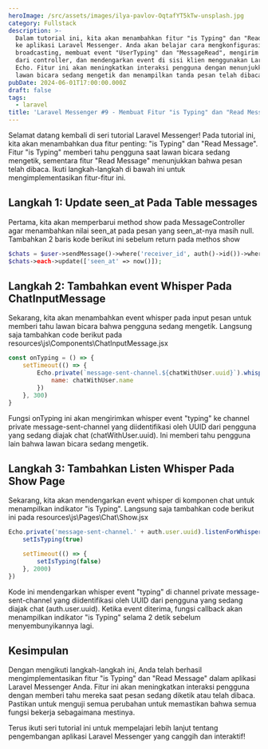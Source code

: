 ```yaml
---
heroImage: /src/assets/images/ilya-pavlov-OqtafYT5kTw-unsplash.jpg
category: Fullstack
description: >-
  Dalam tutorial ini, kita akan menambahkan fitur "is Typing" dan "Read Message"
  ke aplikasi Laravel Messenger. Anda akan belajar cara mengkonfigurasi event
  broadcasting, membuat event "UserTyping" dan "MessageRead", mengirim event
  dari controller, dan mendengarkan event di sisi klien menggunakan Laravel
  Echo. Fitur ini akan meningkatkan interaksi pengguna dengan menunjukkan saat
  lawan bicara sedang mengetik dan menampilkan tanda pesan telah dibaca.
pubDate: 2024-06-01T17:00:00.000Z
draft: false
tags:
  - laravel
title: 'Laravel Messenger #9 - Membuat Fitur "is Typing" dan "Read Message"'
---
```


Selamat datang kembali di seri tutorial Laravel Messenger! Pada tutorial ini, kita akan menambahkan dua fitur penting: "is Typing" dan "Read Message". Fitur "is Typing" memberi tahu pengguna saat lawan bicara sedang mengetik, sementara fitur "Read Message" menunjukkan bahwa pesan telah dibaca. Ikuti langkah-langkah di bawah ini untuk mengimplementasikan fitur-fitur ini.

## Langkah 1: Update seen_at Pada Table messages

Pertama, kita akan memperbarui method show pada MessageController agar menambahkan nilai seen_at pada pesan yang seen_at-nya masih null. Tambahkan 2 baris kode berikut ini sebelum return pada methos show

```php title="php"
$chats = $user->sendMessage()->where('receiver_id', auth()->id())->whereNull('seen_at')->get();
$chats->each->update(['seen_at' => now()]);
```

## Langkah 2: Tambahkan event Whisper Pada ChatInputMessage

Sekarang, kita akan menambahkan event whisper pada input pesan untuk memberi tahu lawan bicara bahwa pengguna sedang mengetik. Langsung saja tambahkan code berikut pada resources\js\Components\ChatInputMessage.jsx

```javascript title="javascript"
const onTyping = () => {
	setTimeout(() => {
		Echo.private(`message-sent-channel.${chatWithUser.uuid}`).whisper('typing', {
			name: chatWithUser.name
		})
	}, 300)
}
```

Fungsi onTyping ini akan mengirimkan whisper event "typing" ke channel private message-sent-channel yang diidentifikasi oleh UUID dari pengguna yang sedang diajak chat (chatWithUser.uuid). Ini memberi tahu pengguna lain bahwa lawan bicara sedang mengetik.

## Langkah 3: Tambahkan Listen Whisper Pada Show Page

Sekarang, kita akan mendengarkan event whisper di komponen chat untuk menampilkan indikator "is Typing". Langsung saja tambahkan code berikut ini pada resources\js\Pages\Chat\Show\.jsx

```javascript title="javascript"
Echo.private('message-sent-channel.' + auth.user.uuid).listenForWhisper('typing', () => {
	setIsTyping(true)

	setTimeout(() => {
		setIsTyping(false)
	}, 2000)
})
```

Kode ini mendengarkan whisper event "typing" di channel private message-sent-channel yang diidentifikasi oleh UUID dari pengguna yang sedang diajak chat (auth.user.uuid). Ketika event diterima, fungsi callback akan menampilkan indikator "is Typing" selama 2 detik sebelum menyembunyikannya lagi.

## Kesimpulan

Dengan mengikuti langkah-langkah ini, Anda telah berhasil mengimplementasikan fitur "is Typing" dan "Read Message" dalam aplikasi Laravel Messenger Anda. Fitur ini akan meningkatkan interaksi pengguna dengan memberi tahu mereka saat pesan sedang diketik atau telah dibaca. Pastikan untuk menguji semua perubahan untuk memastikan bahwa semua fungsi bekerja sebagaimana mestinya.

Terus ikuti seri tutorial ini untuk mempelajari lebih lanjut tentang pengembangan aplikasi Laravel Messenger yang canggih dan interaktif!
